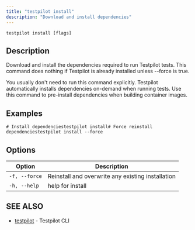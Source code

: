```yaml
---
title: "testpilot install"
description: "Download and install dependencies"
---
```


```
testpilot install [flags]
```

## Description[​](#description "Direct link to Description")

Download and install the dependencies required to run Testpilot tests. This command does nothing if Testpilot is already installed unless --force is true.

You usually don't need to run this command explicitly. Testpilot automatically installs dependencies on-demand when running tests. Use this command to pre-install dependencies when building container images.

## Examples[​](#examples "Direct link to Examples")

```
# Install dependenciestestpilot install# Force reinstall dependenciestestpilot install --force
```

## Options[​](#options "Direct link to Options")

| Option        | Description                                       |
| ------------- | ------------------------------------------------- |
| `-f, --force` | Reinstall and overwrite any existing installation |
| `-h, --help`  | help for install                                  |

## SEE ALSO[​](#see-also "Direct link to SEE ALSO")

- [testpilot](/testpilot/docs/cli_reference/testpilot) - Testpilot CLI
